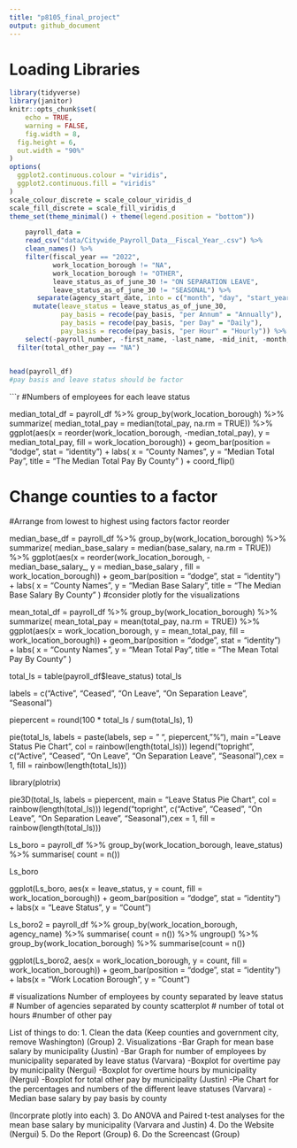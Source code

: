 ---
title: "p8105_final_project"
output: github_document
---

# Loading Libraries 

```{r setup, include=FALSE}
library(tidyverse)
library(janitor)
knitr::opts_chunk$set(
	echo = TRUE,
	warning = FALSE,
	fig.width = 8, 
  fig.height = 6,
  out.width = "90%"
)
options(
  ggplot2.continuous.colour = "viridis",
  ggplot2.continuous.fill = "viridis"
)
scale_colour_discrete = scale_colour_viridis_d
scale_fill_discrete = scale_fill_viridis_d
theme_set(theme_minimal() + theme(legend.position = "bottom"))
```

```{r}

    payroll_data = 
    read_csv("data/Citywide_Payroll_Data__Fiscal_Year_.csv") %>% 
    clean_names() %>%
    filter(fiscal_year == "2022",
           work_location_borough != "NA",
           work_location_borough != "OTHER", 
           leave_status_as_of_june_30 != "ON SEPARATION LEAVE",
           leave_status_as_of_june_30 != "SEASONAL") %>%
       separate(agency_start_date, into = c("month", "day", "start_year"), convert = TRUE) %>% 
      mutate(leave_status = leave_status_as_of_june_30,
             pay_basis = recode(pay_basis, "per Annum" = "Annually"),
             pay_basis = recode(pay_basis, "per Day" = "Daily"),
             pay_basis = recode(pay_basis, "per Hour" = "Hourly")) %>%
    select(-payroll_number, -first_name, -last_name, -mid_init, -month, -day, -title_description, -leave_status_as_of_june_30, -regular_hours, -ot_hours, -regular_gross_paid) %>% 
  filter(total_other_pay == "NA")
      

head(payroll_df)
#pay basis and leave status should be factor 
```







```{r}
#Numbers of employees for each leave status

median_total_df =
  payroll_df %>%
  group_by(work_location_borough) %>%
  summarize(
      median_total_pay = median(total_pay, na.rm = TRUE)) %>%
        ggplot(aes(x = reorder(work_location_borough, -median_total_pay), y = median_total_pay, fill = work_location_borough)) +
  geom_bar(position = "dodge", stat = "identity") +
  labs(
    x = "County Names",
    y = "Median Total Pay",
    title = "The Median Total Pay By County"
  ) + coord_flip()

# Change counties to a factor 
#Arrange from lowest to highest using factors factor reorder 

median_base_df =
  payroll_df %>%
  group_by(work_location_borough) %>%
  summarize(
      median_base_salary = median(base_salary, na.rm = TRUE)) %>%
        ggplot(aes(x = reorder(work_location_borough, -median_base_salary_, y = median_base_salary , fill = work_location_borough)) +
  geom_bar(position = "dodge", stat = "identity") +
  labs(
    x = "County Names",
    y = "Median Base Salary",
    title = "The Median Base Salary By County"
  )
#consider plotly for the visualizations 

mean_total_df =
  payroll_df %>%
  group_by(work_location_borough) %>%
  summarize(
      mean_total_pay = mean(total_pay, na.rm = TRUE)) %>%
        ggplot(aes(x = work_location_borough, y = mean_total_pay, fill = work_location_borough)) +
  geom_bar(position = "dodge", stat = "identity") +
  labs(
    x = "County Names",
    y = "Mean Total Pay",
    title = "The Mean Total Pay By County"
  )

total_ls = table(payroll_df$leave_status)
total_ls

labels = c("Active", "Ceased", "On Leave", "On Separation Leave", "Seasonal")

piepercent = round(100 * total_ls / sum(total_ls), 1)

pie(total_ls, labels = paste(labels, sep = " ", piepercent, "%"),
    main = "Leave Status Pie Chart", col = rainbow(length(total_ls)))
legend("topright", c("Active", "Ceased", "On Leave", "On Separation Leave", "Seasonal"),cex = 1, fill = rainbow(length(total_ls)))

library(plotrix)

pie3D(total_ls, labels = piepercent,
    main = "Leave Status Pie Chart", col = rainbow(length(total_ls)))
legend("topright", c("Active", "Ceased", "On Leave", "On Separation Leave", "Seasonal"),cex = 1, fill = rainbow(length(total_ls)))


Ls_boro = payroll_df %>%
  group_by(work_location_borough, leave_status) %>%
  summarise(
    count = n())

  
Ls_boro

ggplot(Ls_boro, aes(x = leave_status, y = count, fill = work_location_borough)) + geom_bar(position = "dodge", stat = "identity") + labs(x = "Leave Status", y = "Count")






Ls_boro2 = payroll_df %>%
  group_by(work_location_borough, agency_name) %>%
  summarise(
    count = n()) %>% 
  ungroup() %>% 
  group_by(work_location_borough) %>%
  summarise(count = n())

ggplot(Ls_boro2, aes(x = work_location_borough, y = count, fill = work_location_borough)) + geom_bar(position = "dodge", stat = "identity") + labs(x = "Work Location Borough", y = "Count")

  # visualizations Number of employees by county separated by leave status
  # Number of agencies separated by county scatterplot
# number of total ot hours 
#number of other pay






List of things to do:
1. Clean the data (Keep counties and government city, remove Washington) (Group)
2. Visualizations
-Bar Graph for mean base salary by municipality (Justin)
-Bar Graph for number of employees by municipality separated by leave status (Varvara)
-Boxplot for overtime pay by municipality (Nergui)
-Boxplot for overtime hours by municipality (Nergui)
-Boxplot for total other pay by municipality (Justin)
-Pie Chart for the percentages and numbers of the different leave statuses (Varvara)
-Median base salary by pay basis by county

(Incorprate plotly into each)
3. Do ANOVA and Paired t-test analyses for the mean base salary by municipality (Varvara and Justin)
4. Do the Website (Nergui)
5. Do the Report (Group)
6. Do the Screencast (Group)





